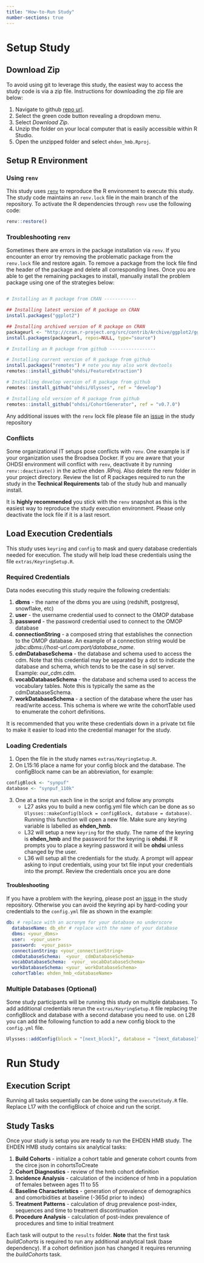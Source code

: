 ```yaml
---
title: "How-to-Run Study"
number-sections: true
---
```


# Setup Study


## Download Zip

To avoid using git to leverage this study, the easiest way to access the study code is via a zip file. Instructions for downloading the zip file are below:

1)  Navigate to github [repo url](https://github.com/OdyOSG/ehden_hmb).
2)  Select the green code button revealing a dropdown menu.
3)  Select *Download Zip*.
4)  Unzip the folder on your local computer that is easily accessible within R Studio.
5)  Open the unzipped folder and select `ehden_hmb.Rproj`.

<!---Add clone process--------->


## Setup R Environment

### Using `renv`

This study uses [`renv`](https://rstudio.github.io/renv/articles/renv.html) to reproduce the R environment to execute this study. The study code maintains an `renv.lock` file in the main branch of the repository. To activate the R dependencies through `renv` use the following code:

``` r         
renv::restore()
```

### Troubleshooting `renv`

Sometimes there are errors in the package installation via `renv`. If you encounter an error try removing the problematic package from the `renv.lock` file and restore again. To remove a package from the lock file find the header of the package and delete all corresponding lines. Once you are able to get the remaining packages to install, manually install the problem package using one of the strategies below:

``` r

# Installing an R package from CRAN ------------

## Installing latest version of R package on CRAN
install.packages("ggplot2")

## Installing archived version of R package on CRAN
packageurl <- "http://cran.r-project.org/src/contrib/Archive/ggplot2/ggplot2_0.9.1.tar.gz"
install.packages(packageurl, repos=NULL, type="source")

# Installing an R package from github -----------------

# Installing current version of R package from github
install.packages("remotes") # note you may also work devtools
remotes::install_github("ohdsi/FeatureExtraction")

# Installing develop version of R package from github
remotes::install_github("ohdsi/Ulysses", ref = "develop")

# Installing old version of R package from github
remotes::install_github("ohdsi/CohortGenerator", ref = "v0.7.0")

```

Any additional issues with the `renv` lock file please file an [issue](https://github.com/OdyOSG/ehden_hmb/issues/new?assignees=mdlavallee92&labels=bug&projects=&template=bug_report.md&title=) in the study repository

### Conflicts

Some organizational IT setups pose conflicts with `renv`. One example is if your organization uses the Broadsea Docker. If you are aware that your OHDSI environment will conflict with `renv`, deactivate it by running `renv::deactivate()` in the active ehden .RProj. Also delete the renv folder in your project directory. Review the list of R packages required to run the study in the **Technical Requirements** tab of the study hub and manually install. 

It is **highly recommended** you stick with the `renv` snapshot as this is the easiest way to reproduce the study execution environment. Please only deactivate the lock file if it is a last resort. 

## Load Execution Credentials

This study uses `keyring` and `config` to mask and query database credentials needed for execution. The study will help load these credentials using the file `extras/KeyringSetup.R`. 


### Required Credentials 

Data nodes executing this study require the following credentials:

1) **dbms** - the name of the dbms you are using (redshift, postgresql, snowflake, etc)
2) **user** - the username credential used to connect to the OMOP database
3) **password** - the password credential used to connect to the OMOP database
4) **connectionString** - a composed string that establishes the connection to the OMOP database. An example of a connection string would be *jdbc:dbms://host-url.com:port/database_name*. 
5) **cdmDatabaseSchema** - the database and schema used to access the cdm. Note that this credential may be separated by a dot to indicate the database and schema, which tends to be the case in sql server. Example: *our_cdm.cdm*. 
5) **vocabDatabaseSchema** - the database and schema used to access the vocabulary tables. Note this is typically the same as the cdmDatabaseSchema. 
5) **workDatabaseSchema** - a section of the database where the user has read/write access. This schema is where we write the cohortTable used to enumerate the cohort definitions. 

It is recommended that you write these credentials down in a private txt file to make it easier to load into the credential manager for the study. 


### Loading Credentials

1) Open the file in the study names `extras/KeyringSetup.R`. 
2) On L15:16 place a name for your config block and the database. The configBlock name can be an abbreviation, for example:

``` r
configBlock <- "synpuf"
database <- "synpuf_110k"
```

3) One at a time run each line in the script and follow any prompts
    - L27 asks you to build a new config.yml file which can be done as so `Ulysses::makeConfig(block = configBlock, database = database)`. Running this function will open a new file. Make sure any keyring variable is labelled as **ehden_hmb**.
    - L32 will setup a new `keyring` for the study. The name of the keyring is **ehden_hmb** and the password for the keyring is **ohdsi**. If R prompts you to place a keyring password it will be **ohdsi** unless changed by the user. 
    - L36 will setup all the credentials for the study. A prompt will appear asking to input credentials, using your txt file input your credentials into the prompt. Review the credentials once you are done

#### Troubleshooting

If you have a problem with the keyring, please post an [issue](https://github.com/OdyOSG/ehden_hmb/issues/new?assignees=mdlavallee92&labels=bug&projects=&template=bug_report.md&title=) in the study repository. Otherwise you can avoid the keyring api by hard-coding your credentials to the `config.yml` file as shown in the example:

``` yml
db: # replace with an acronym for your database no underscore
  databaseName: db_ehr # replace with the name of your database
  dbms: <your_dbms>
  user:  <your_user>
  password:  <your_pass>
  connectionString: <your_connectionString>
  cdmDatabaseSchema:  <your_ cdmDatabaseSchema>
  vocabDatabaseSchema:  <your_ vocabDatabaseSchema>
  workDatabaseSchema: <your_ workDatabaseSchema>
  cohortTable: ehden_hmb_<databaseName>

```


### Multiple Databases (Optional)

Some study participants will be running this study on multiple databases. To add additional credentials rerun the `extras/KeyringSetup.R` file replacing the configBlock and database with a second database you need to use. on L28 you can add the following function to add a new config block to the `config.yml` file.

``` r         
Ulysses::addConfig(block = "[next_block]", database = "[next_database]")
```

# Run Study

## Execution Script

Running all tasks sequentially can be done using the `executeStudy.R` file. Replace L17 with the configBlock of choice and run the script. 


## Study Tasks

Once your study is setup you are ready to run the EHDEN HMB study. The EHDEN HMB study contains six analytical tasks:

1) **Build Cohorts** - initialize a cohort table and generate cohort counts from the circe json in cohortsToCreate
2) **Cohort Diagnostics** - review of the hmb cohort definition 
3) **Incidence Analysis** - calculation of the incidence of hmb in a population of females between ages 11 to 55
4) **Baseline Characteristics** - generation of prevalence of demographics and comorbidities at baseline (-365d prior to index)
5) **Treatment Patterns** - calculation of drug prevalence post-index, sequences and time to treatment discontinuation
6) **Procedure Analysis** - calculation of post-index prevalence of procedures and time to initial treatment

Each task will output to the `results` folder. **Note** that the first task *buildCohorts* is required to run any additional analytical task (base dependency). If a cohort definition json has changed it requires rerunning the *buildCohorts* task. 




